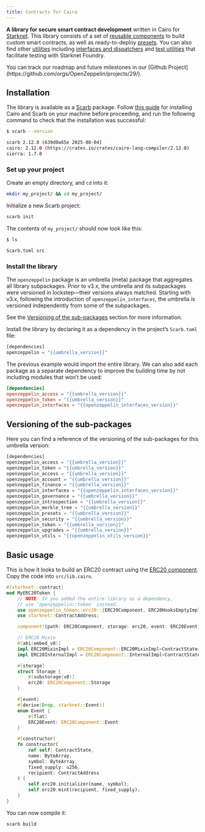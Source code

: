 ```yaml
---
title: Contracts for Cairo
---
```


[starknet]:https://starkware.co/product/starknet/
[scarb]:https://docs.swmansion.com/scarb/
[scarb-install]:https://docs.swmansion.com/scarb/download.html


**A library for secure smart contract development** written in Cairo for [Starknet][starknet]. This library consists of a set of
[reusable components](/contracts-cairo/components) to build custom smart contracts, as well as ready-to-deploy [presets](/contracts-cairo/presets). You can also
find other [utilities](/contracts-cairo/api/utilities) including [interfaces and dispatchers](/contracts-cairo/interfaces) and [test utilities](/contracts-cairo/api/testing)
that facilitate testing with Starknet Foundry.

<Callout>
You can track our roadmap and future milestones in our [Github Project](https://github.com/orgs/OpenZeppelin/projects/29/).
</Callout>

## Installation

The library is available as a [Scarb][scarb] package. Follow [this guide][scarb-install] for installing Cairo and Scarb on your machine
before proceeding, and run the following command to check that the installation was successful:

```bash
$ scarb --version

scarb 2.12.0 (639d0a65e 2025-08-04)
cairo: 2.12.0 (https://crates.io/crates/cairo-lang-compiler/2.12.0)
sierra: 1.7.0
```

### Set up your project

Create an empty directory, and `cd` into it:

```bash
mkdir my_project/ && cd my_project/
```

Initialize a new Scarb project:

```bash
scarb init
```

The contents of `my_project/` should now look like this:

```bash
$ ls

Scarb.toml src
```

### Install the library

<Callout type='info'>

The `openzeppelin` package is an umbrella (meta) package that aggregates all library subpackages. Prior to v3.x, the umbrella and its subpackages were
versioned in lockstep—their versions always matched. Starting with v3.x, following the introduction of `openzeppelin_interfaces`, the umbrella is
versioned independently from some of the subpackages.

See the [Versioning of the sub-packages](/contracts-cairo#versioning-of-the-sub-packages) section for more information.

</Callout>

Install the library by declaring it as a dependency in the project’s `Scarb.toml` file:

```javascript
[dependencies]
openzeppelin = "{{umbrella_version}}"
```

The previous example would import the entire library. We can also add each package as a separate dependency to
improve the building time by not including modules that won’t be used:

```toml
[dependencies]
openzeppelin_access = "{{umbrella_version}}"
openzeppelin_token = "{{umbrella_version}}"
openzeppelin_interfaces = "{{openzeppelin_interfaces_version}}"
```

## Versioning of the sub-packages

Here you can find a reference of the versioning of the sub-packages for this umbrella version:

```javascript
[dependencies]
openzeppelin_access = "{{umbrella_version}}"
openzeppelin_token = "{{umbrella_version}}"
openzeppelin_access = "{{umbrella_version}}"
openzeppelin_account = "{{umbrella_version}}"
openzeppelin_finance = "{{umbrella_version}}"
openzeppelin_interfaces = "{{openzeppelin_interfaces_version}}"
openzeppelin_governance = "{{umbrella_version}}"
openzeppelin_introspection = "{{umbrella_version}}"
openzeppelin_merkle_tree = "{{umbrella_version}}"
openzeppelin_presets = "{{umbrella_version}}"
openzeppelin_security = "{{umbrella_version}}"
openzeppelin_token = "{{umbrella_version}}"
openzeppelin_upgrades = "{{umbrella_version}}"
openzeppelin_utils = "{{openzeppelin_utils_version}}"
```

## Basic usage

This is how it looks to build an ERC20 contract using the [ERC20 component](/contracts-cairo/erc20).
Copy the code into `src/lib.cairo`.

```rust
#[starknet::contract]
mod MyERC20Token {
    // NOTE: If you added the entire library as a dependency,
    // use `openzeppelin::token` instead.
    use openzeppelin_token::erc20::{ERC20Component, ERC20HooksEmptyImpl, DefaultConfig};
    use starknet::ContractAddress;

    component!(path: ERC20Component, storage: erc20, event: ERC20Event);

    // ERC20 Mixin
    #[abi(embed_v0)]
    impl ERC20MixinImpl = ERC20Component::ERC20MixinImpl<ContractState>;
    impl ERC20InternalImpl = ERC20Component::InternalImpl<ContractState>;

    #[storage]
    struct Storage {
        #[substorage(v0)]
        erc20: ERC20Component::Storage
    }

    #[event]
    #[derive(Drop, starknet::Event)]
    enum Event {
        #[flat]
        ERC20Event: ERC20Component::Event
    }

    #[constructor]
    fn constructor(
        ref self: ContractState,
        name: ByteArray,
        symbol: ByteArray,
        fixed_supply: u256,
        recipient: ContractAddress
    ) {
        self.erc20.initializer(name, symbol);
        self.erc20.mint(recipient, fixed_supply);
    }
}
```

You can now compile it:

```bash
scarb build
```
